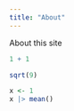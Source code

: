```yaml
---
title: "About"
---
```


About this site

```r
1 + 1
```

```r
sqrt(9)
```

```r
x <- 1
x |> mean()
```

